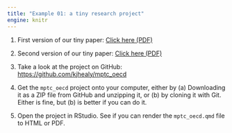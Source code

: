```yaml
---
title: "Example 01: a tiny research project"
engine: knitr
---
```



1. First version of our tiny paper: [Click here (PDF)](/files/examples/01_mptc_oecd_nocode.pdf)

2. Second version of our tiny paper: [Click here (PDF)](/files/examples/01_mptc_oecd_withcode.pdf)

3. Take a look at the project on GitHub: <https://github.com/kjhealy/mptc_oecd>

4. Get the `mptc_oecd` project onto your computer, either by (a) Downloading it as a ZIP file from GitHub and unzipping it, or (b) by cloning it with Git. Either is fine, but (b) is better if you can do it.

5. Open the project in RStudio. See if you can render the `mptc_oecd.qmd` file to HTML or PDF.
